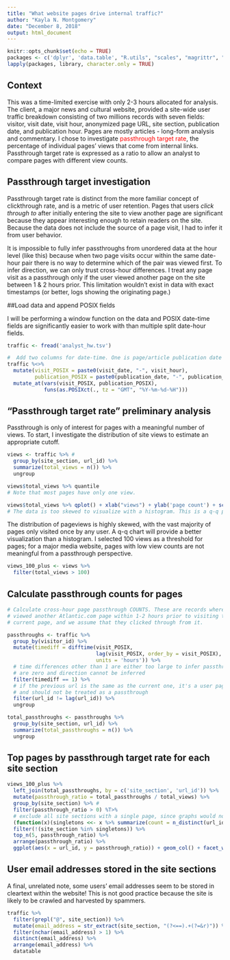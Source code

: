```yaml
---
title: "What website pages drive internal traffic?"
author: "Kayla N. Montgomery"
date: "December 8, 2018"
output: html_document
---
```


```r
knitr::opts_chunk$set(echo = TRUE)
packages <- c('dplyr', 'data.table', "R.utils", "scales", "magrittr", "ggplot2", "DT", "stringr")
lapply(packages, library, character.only = TRUE)
```

## Context

This was a time-limited exercise with only 2-3 hours allocated for analysis. The client, a major news and cultural website, provided a site-wide user traffic breakdown consisting of two millions records with seven fields: visitor, visit date, visit hour, anonymized page URL, site section, publication date, and publication hour. Pages are mostly articles - long-form analysis and  commentary. I chose to investigate <span style="color:red">passthrough target rate</span>, the percentage of individual pages' views that come from internal links. Passthrough target rate is expressed as a ratio to allow an analyst to compare pages with different view counts.

## Passthrough target investigation

Passthrough target rate is distinct from the more familiar concept of clickthrough rate, and is a metric of user retention. Pages that users *click through to* after initially entering the site to view another page are significant because they appear interesting enough to retain readers on the site. Because the data does not include the source of a page visit, I had to infer it from user behavior. 

It is impossible to fully infer passthroughs from unordered data at the hour level (like this) because when two page visits occur within the same date-hour pair there is no way to determine which of the pair was viewed first. To infer direction, we can only trust cross-hour differences. I treat any page visit as a passthrough only if the user viewed another page on the site between 1 & 2 hours prior. This limitation wouldn't exist in data with exact timestamps (or better, logs showing the originating page.)

##Load data and append POSIX fields

I will be performing a window function on the data and POSIX date-time fields are significantly easier to work with than multiple split date-hour fields.

```r
traffic <- fread('analyst_hw.tsv')

#  Add two columns for date-time. One is page/article publication date and one is visit date.
traffic %<>%
  mutate(visit_POSIX = paste0(visit_date, "-", visit_hour),
         publication_POSIX = paste0(publication_date, "-", publication_hour)) %>% 
  mutate_at(vars(visit_POSIX, publication_POSIX),
            funs(as.POSIXct(., tz = "GMT", "%Y-%m-%d-%H"))) 
```

## "Passthrough target rate" preliminary analysis

Passthrough is only of interest for pages with a meaningful number of views. To start, I investigate the distribution of site views to estimate an appropriate cutoff.

```r
views <- traffic %>% # 
  group_by(site_section, url_id) %>% 
  summarize(total_views = n()) %>% 
  ungroup 

views$total_views %>% quantile
# Note that most pages have only one view.

views$total_views %>% qplot() + xlab("views") + ylab('page count') + scale_x_log10(labels = comma) + ggtitle("page views - Q-Q plot")
# The data is too skewed to visualize with a histogram. This is a q-q plot, which is like a histogram with logarithmic binning.

```

The distribution of pageviews is highly skewed, with the vast majority of pages only visited once by any user. A q-q chart will provide a better visualization than a histogram. I selected 100 views as a threshold for pages; for a major media website, pages with low view counts are not meaningful from a passthrough perspective.

```r
views_100_plus <- views %>% 
  filter(total_views > 100) 
```

## Calculate passthrough counts for pages

```r

# Calculate cross-hour page passthrough COUNTS. These are records where the user
# viewed another Atlantic.com page within 1-2 hours prior to visiting the
# current page, and we assume that they clicked through from it.

passthroughs <- traffic %>% 
  group_by(visitor_id) %>%
  mutate(timediff = difftime(visit_POSIX,
                             lag(visit_POSIX, order_by = visit_POSIX),   
                             units = 'hours')) %>% 
  # time differences other than 1 are either too large to infer passthrough or
  # are zero and direction cannot be inferred
  filter(timediff == 1) %>%
  # if the previous url is the same as the current one, it's a user page refresh
  # and should not be treated as a passthrough
  filter(url_id != lag(url_id)) %>% 
  ungroup

total_passthroughs <- passthroughs %>%
  group_by(site_section, url_id) %>%
  summarize(total_passthroughs = n()) %>%
  ungroup
```

## Top pages by passthrough target rate for each site section

```r
views_100_plus %>% 
  left_join(total_passthroughs, by = c('site_section', 'url_id')) %>% 
  mutate(passthrough_ratio = total_passthroughs / total_views) %>% 
  group_by(site_section) %>% # 
  filter(passthrough_ratio > 0) %T>%
  # exclude all site sections with a single page, since graphs would not be meaningful.
  (function(x)(singletons <<- x %>% summarize(count = n_distinct(url_id)) %>% filter(count == 1) %>% select(site_section) %>% pull)) %>%
  filter(!(site_section %in% singletons)) %>%
  top_n(5, passthrough_ratio) %>%
  arrange(passthrough_ratio) %>%
  ggplot(aes(x = url_id, y = passthrough_ratio)) + geom_col() + facet_wrap(~ site_section, ncol = 3, scales = "free_x") + theme(strip.text = element_text(size = 12), strip.text.x = element_text(size = 8), axis.text.x = element_text(angle = 75, hjust = 1)) 
```

## User email addresses stored in the site sections

A final, unrelated note, some users' email addresses seem to be stored in cleartext within the website! This is not good practice because the site is likely to be crawled and harvested by spammers.

```r
traffic %>% 
  filter(grepl("@", site_section)) %>%
  mutate(email_address = str_extract(site_section, "(?<==).+(?=&r)")) %>%
  filter(nchar(email_address) > 1) %>%
  distinct(email_address) %>% 
  arrange(email_address) %>% 
  datatable
```

